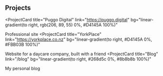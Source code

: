## Projects

<ProjectCard
  title="Puggo Digital"
  link="https://puggo.digital"
  bg="linear-gradient(to right, rgb(206, 89, 55) 0%, #D4145A 100%)"
>
  Professional site
</ProjectCard>
<ProjectCard
  title="YorkPlace"
  link="https://yorkplace.co.nz"
  bg="linear-gradient(to right, #D4145A 0%, #FBB03B 100%)"
>
  Website for a daycare company, built with a friend
</ProjectCard>
<ProjectCard
  title="Blog"
  link="/blog"
  bg="linear-gradient(to right, #268d5c 0%, #8b8b8b 100%)"
>
  My personal blog
</ProjectCard>
